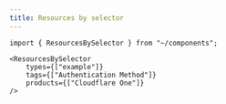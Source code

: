 ```yaml
---
title: Resources by selector
---
```


```mdx live
import { ResourcesBySelector } from "~/components";

<ResourcesBySelector
    types={["example"]}
    tags={["Authentication Method"]}
    products={["Cloudflare One"]}
/>
```